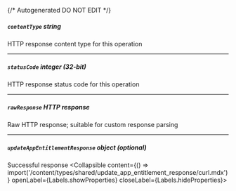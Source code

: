 {/* Autogenerated DO NOT EDIT  */}

##### `contentType` _string_
HTTP response content type for this operation

---
##### `statusCode` _integer (32-bit)_
HTTP response status code for this operation

---
##### `rawResponse` _HTTP response_
Raw HTTP response; suitable for custom response parsing

---
##### `updateAppEntitlementResponse` _object (optional)_
Successful response
<Collapsible content={() => import('/content/types/shared/update_app_entitlement_response/curl.mdx')} openLabel={Labels.showProperties} closeLabel={Labels.hideProperties}>
</Collapsible>


